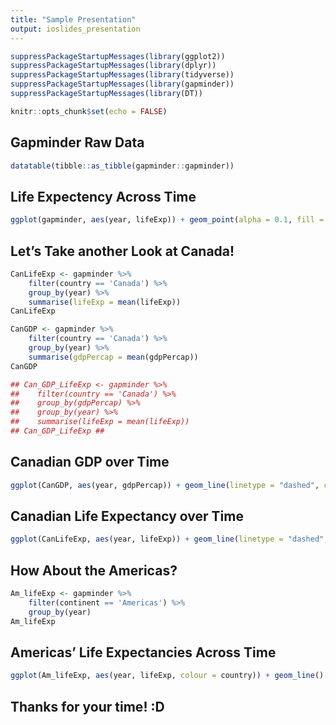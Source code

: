 ```yaml
---
title: "Sample Presentation"
output: ioslides_presentation
--- 
```


```r

suppressPackageStartupMessages(library(ggplot2))
suppressPackageStartupMessages(library(dplyr))
suppressPackageStartupMessages(library(tidyverse))
suppressPackageStartupMessages(library(gapminder))
suppressPackageStartupMessages(library(DT))

```

```r
knitr::opts_chunk$set(echo = FALSE)
```

## Gapminder Raw Data

```r
datatable(tibble::as_tibble(gapminder::gapminder))
```

## Life Expectency Across Time

```r
ggplot(gapminder, aes(year, lifeExp)) + geom_point(alpha = 0.1, fill = "dark blue", colour = "dark blue") + theme_bw() + ylab("Life Expectancy")
```
## Let's Take another Look at Canada!

```r
CanLifeExp <- gapminder %>%
    filter(country == 'Canada') %>%
    group_by(year) %>%
    summarise(lifeExp = mean(lifeExp))
CanLifeExp

CanGDP <- gapminder %>%
    filter(country == 'Canada') %>%
    group_by(year) %>%
    summarise(gdpPercap = mean(gdpPercap))
CanGDP

## Can_GDP_LifeExp <- gapminder %>%
##    filter(country == 'Canada') %>%
##    group_by(gdpPercap) %>%
##    group_by(year) %>%
##    summarise(lifeExp = mean(lifeExp))
## Can_GDP_LifeExp ##
```

## Canadian GDP over Time

```r
ggplot(CanGDP, aes(year, gdpPercap)) + geom_line(linetype = "dashed", colour = "dark grey") + ylab("GDP Per Capita") + theme_minimal() + geom_point(colour = "red")
```

## Canadian Life Expectancy over Time

```r
ggplot(CanLifeExp, aes(year, lifeExp)) + geom_line(linetype = "dashed", colour = "dark grey") + ylab("Life Expectancy") + theme_minimal() + geom_point(colour = "red")
```

## How About the Americas?

```r
Am_lifeExp <- gapminder %>%
    filter(continent == 'Americas') %>%
    group_by(year)
Am_lifeExp
```

## Americas' Life Expectancies Across Time

```r
ggplot(Am_lifeExp, aes(year, lifeExp, colour = country)) + geom_line() + ylab("Life Expectancy") + theme_minimal()
```


## Thanks for your time! :D
 
